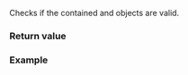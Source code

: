 {{cpp/chrono/month_weekday/title|ok}}
{{cpp/chrono/month_weekday/navbar}}
{{dcl begin}}
{{dcl|since=c++20|1=
constexpr bool ok() const noexcept;
}}
{{dcl end}}

Checks if the contained {{ltt|cpp/chrono/month}} and {{ltt|cpp/chrono/weekday_indexed}} objects are valid.

===Return value===
{{c|month().ok() &amp;&amp; weekday_indexed().ok()}}

===Example===
{{example
|code=
#include &lt;cassert&gt;
#include &lt;chrono&gt;

int main()
{
    auto mwdi{std::chrono::March/std::chrono::Friday[1]};
    assert(mwdi.ok());

    mwdi = {std::chrono::month(17)/std::chrono::Friday[1]}; 
    assert(not mwdi.ok());

    mwdi = {std::chrono::March/std::chrono::Friday[-4]}; 
    assert(not mwdi.ok());
}
}}

{{langlinks|es|ja|ru|zh}}